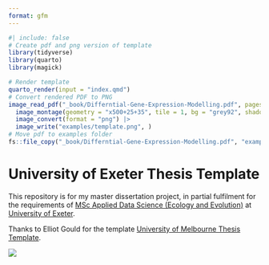 ```yaml
---
format: gfm
---
```


<!-- README.md is generated from README.qmd. Please edit that file -->

```r
#| include: false
# Create pdf and png version of template
library(tidyverse)
library(quarto)
library(magick)

# Render template
quarto_render(input = "index.qmd")
# Convert rendered PDF to PNG
image_read_pdf("_book/Differntial-Gene-Expression-Modelling.pdf", pages = 1) |>
  image_montage(geometry = "x500+25+35", tile = 1, bg = "grey92", shadow = TRUE) |>
  image_convert(format = "png") |>
  image_write("examples/template.png", )
# Move pdf to examples folder
fs::file_copy("_book/Differntial-Gene-Expression-Modelling.pdf", "examples/template.pdf", overwrite = TRUE)
```

# University of Exeter Thesis Template

This repository is for my master dissertation project, in partial fulfilment for the requirements of [MSc Applied Data Science (Ecology and Evolution)](https://www.exeter.ac.uk/study/postgraduate/courses/mathematics/appdataeco/) at [University of Exeter](https://www.exeter.ac.uk/).

Thanks to Elliot Gould for the template [University of Melbourne Thesis Template](https://github.com/egouldo/quarto-thesis).

[![](examples/template.png)](examples/template.pdf)
